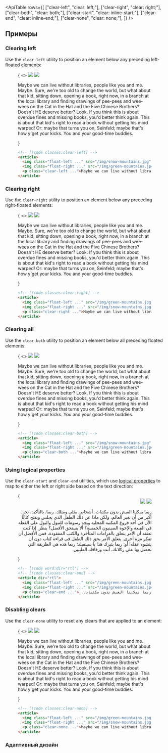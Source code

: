 

<ApiTable
  rows={[
    ["clear-left", "clear: left;"],
    ["clear-right", "clear: right;"],
    ["clear-both", "clear: both;"],
    ["clear-start", "clear: inline-start;"],
    ["clear-end", "clear: inline-end;"],
    ["clear-none", "clear: none;"],
  ]}
/>

## Примеры

### Clearing left

Use the `clear-left` utility to position an element below any preceding left-floated elements:

<Figure>

<Example resizable>
  {
    <>
      <img
        className="float-left mr-6 mb-4 aspect-16/9 w-1/4 rounded-lg object-cover outline -outline-offset-1 outline-black/10"
        src="https://images.unsplash.com/photo-1554629947-334ff61d85dc?ixid=MnwxMjA3fDB8MHxwaG90by1wYWdlfHx8fGVufDB8fHx8&ixlib=rb-1.2.1&auto=format&fit=crop&w=1000&h=1000&q=90"
      />
      <img
        className="float-right ml-6 aspect-6/5 w-2/5 rounded-lg object-cover outline -outline-offset-1 outline-black/10"
        src="https://images.unsplash.com/photo-1434394354979-a235cd36269d?ixlib=rb-1.2.1&ixid=MnwxMjA3fDB8MHxwaG90by1wYWdlfHx8fGVufDB8fHx8&auto=format&fit=crop&w=1000&h=1000&q=90"
      />
      <p className="clear-left text-justify">
        Maybe we can live without libraries, people like you and me. Maybe. Sure, we're too old to change the world, but
        what about that kid, sitting down, opening a book, right now, in a branch at the local library and finding
        drawings of pee-pees and wee-wees on the Cat in the Hat and the Five Chinese Brothers? Doesn't HE deserve
        better? Look. If you think this is about overdue fines and missing books, you'd better think again. This is
        about that kid's right to read a book without getting his mind warped! Or: maybe that turns you on, Seinfeld;
        maybe that's how y'get your kicks. You and your good-time buddies.
      </p>
    </>
  }
</Example>

```html
<!-- [!code classes:clear-left] -->
<article>
  <img class="float-left ..." src="/img/snow-mountains.jpg" />
  <img class="float-right ..." src="/img/green-mountains.jpg" />
  <p class="clear-left ...">Maybe we can live without libraries...</p>
</article>
```

</Figure>

### Clearing right

Use the `clear-right` utility to position an element below any preceding right-floated elements:

<Figure>

<Example resizable>
  {
    <>
      <img
        className="float-left mr-6 aspect-6/5 w-2/5 rounded-lg object-cover outline -outline-offset-1 outline-black/10"
        src="https://images.unsplash.com/photo-1434394354979-a235cd36269d?ixlib=rb-1.2.1&ixid=MnwxMjA3fDB8MHxwaG90by1wYWdlfHx8fGVufDB8fHx8&auto=format&fit=crop&w=1000&h=1000&q=90"
      />
      <img
        className="float-right mb-4 ml-6 aspect-16/9 w-1/4 rounded-lg object-cover outline -outline-offset-1 outline-black/10"
        src="https://images.unsplash.com/photo-1554629947-334ff61d85dc?ixid=MnwxMjA3fDB8MHxwaG90by1wYWdlfHx8fGVufDB8fHx8&ixlib=rb-1.2.1&auto=formathttps://images.unsplash.com/photo-1454496522488-7a8e488e8606?ixlib=rb-1.2.1&ixid=MnwxMjA3fDB8MHxwaG90by1wYWdlfHx8fGVufDB8fHx8&auto=format&fit=crop&w=1000&h=1000&q=90"
      />
      <p className="clear-right text-justify">
        Maybe we can live without libraries, people like you and me. Maybe. Sure, we're too old to change the world, but
        what about that kid, sitting down, opening a book, right now, in a branch at the local library and finding
        drawings of pee-pees and wee-wees on the Cat in the Hat and the Five Chinese Brothers? Doesn't HE deserve
        better? Look. If you think this is about overdue fines and missing books, you'd better think again. This is
        about that kid's right to read a book without getting his mind warped! Or: maybe that turns you on, Seinfeld;
        maybe that's how y'get your kicks. You and your good-time buddies.
      </p>
    </>
  }
</Example>

```html
<!-- [!code classes:clear-right] -->
<article>
  <img class="float-left ..." src="/img/green-mountains.jpg" />
  <img class="float-right ..." src="/img/snow-mountains.jpg" />
  <p class="clear-right ...">Maybe we can live without libraries...</p>
</article>
```

</Figure>

### Clearing all

Use the `clear-both` utility to position an element below all preceding floated elements:

<Figure>

<Example resizable>
  {
    <>
      <img
        className="float-left mr-6 mb-4 aspect-16/9 w-1/4 rounded-lg object-cover outline -outline-offset-1 outline-black/10"
        src="https://images.unsplash.com/photo-1554629947-334ff61d85dc?ixid=MnwxMjA3fDB8MHxwaG90by1wYWdlfHx8fGVufDB8fHx8&ixlib=rb-1.2.1&auto=formathttps://images.unsplash.com/photo-1454496522488-7a8e488e8606?ixlib=rb-1.2.1&ixid=MnwxMjA3fDB8MHxwaG90by1wYWdlfHx8fGVufDB8fHx8&auto=format&fit=crop&w=1000&h=1000&q=90"
      />
      <img
        className="float-right mb-4 ml-6 aspect-6/5 w-2/5 rounded-lg object-cover outline -outline-offset-1 outline-black/10"
        src="https://images.unsplash.com/photo-1434394354979-a235cd36269d?ixlib=rb-1.2.1&ixid=MnwxMjA3fDB8MHxwaG90by1wYWdlfHx8fGVufDB8fHx8&auto=format&fit=crop&w=1000&h=1000&q=90"
      />
      <p className="clear-both text-justify">
        Maybe we can live without libraries, people like you and me. Maybe. Sure, we're too old to change the world, but
        what about that kid, sitting down, opening a book, right now, in a branch at the local library and finding
        drawings of pee-pees and wee-wees on the Cat in the Hat and the Five Chinese Brothers? Doesn't HE deserve
        better? Look. If you think this is about overdue fines and missing books, you'd better think again. This is
        about that kid's right to read a book without getting his mind warped! Or: maybe that turns you on, Seinfeld;
        maybe that's how y'get your kicks. You and your good-time buddies.
      </p>
    </>
  }
</Example>

```html
<!-- [!code classes:clear-both] -->
<article>
  <img class="float-left ..." src="/img/snow-mountains.jpg" />
  <img class="float-right ..." src="/img/green-mountains.jpg" />
  <p class="clear-both ...">Maybe we can live without libraries...</p>
</article>
```

</Figure>

### Using logical properties

Use the `clear-start` and `clear-end` utilities, which use [logical properties](https://developer.mozilla.org/en-US/docs/Web/CSS/CSS_Logical_Properties/Basic_concepts) to map to either the left or right side based on the text direction:

<Figure>

<Example resizable>
  {
    <div dir="rtl">
      <img
        className="float-left mr-6 mb-4 aspect-16/9 w-1/4 rounded-lg object-cover outline -outline-offset-1 outline-black/10"
        src="https://images.unsplash.com/photo-1554629947-334ff61d85dc?ixid=MnwxMjA3fDB8MHxwaG90by1wYWdlfHx8fGVufDB8fHx8&ixlib=rb-1.2.1&auto=format&fit=crop&w=1000&h=1000&q=90"
      />
      <img
        className="float-right ml-6 aspect-6/5 w-2/5 rounded-lg object-cover outline -outline-offset-1 outline-black/10"
        src="https://images.unsplash.com/photo-1434394354979-a235cd36269d?ixlib=rb-1.2.1&ixid=MnwxMjA3fDB8MHxwaG90by1wYWdlfHx8fGVufDB8fHx8&auto=format&fit=crop&w=1000&h=1000&q=90"
      />
      <p className="clear-end text-justify">
        ربما يمكننا العيش بدون مكتبات، أشخاص مثلي ومثلك. ربما. بالتأكيد، نحن أكبر من أن نغير العالم، ولكن ماذا عن ذلك
        الطفل الذي يجلس ويفتح كتابًا الآن في أحد فروع المكتبة المحلية ويجد رسومات للتبول والبول على القطة في القبعة
        والإخوة الصينيون الخمسة؟ ألا يستحق الأفضل؟ ينظر. إذا كنت تعتقد أن الأمر يتعلق بالغرامات المتأخرة والكتب
        المفقودة، فمن الأفضل أن تفكر مرة أخرى. يتعلق الأمر بحق ذلك الطفل في قراءة كتاب دون أن يتشوه عقله! أو: ربما يثيرك
        هذا يا سينفيلد؛ ربما هذه هي الطريقة التي تحصل بها على ركلاتك. أنت ورفاقك الطيبين.
      </p>
    </div>
  }
</Example>

```html
<!-- [!code word:dir="rtl"] -->
<!-- [!code classes:clear-end] -->
<article dir="rtl">
  <img class="float-left ..." src="/img/green-mountains.jpg" />
  <img class="float-right ..." src="/img/green-mountains.jpg" />
  <p class="clear-end ...">...ربما يمكننا العيش بدون مكتبات،</p>
</article>
```

</Figure>

### Disabling clears

Use the `clear-none` utility to reset any clears that are applied to an element:

<Figure>

<Example resizable>
  {
    <>
      <img
        className="float-left mr-6 aspect-6/5 w-2/5 rounded-lg object-cover outline -outline-offset-1 outline-black/10"
        src="https://images.unsplash.com/photo-1434394354979-a235cd36269d?ixlib=rb-1.2.1&ixid=MnwxMjA3fDB8MHxwaG90by1wYWdlfHx8fGVufDB8fHx8&auto=format&fit=crop&w=1000&h=1000&q=90"
      />
      <img
        className="float-right ml-6 aspect-16/9 w-1/4 rounded-lg object-cover outline -outline-offset-1 outline-black/10"
        src="https://images.unsplash.com/photo-1554629947-334ff61d85dc?ixid=MnwxMjA3fDB8MHxwaG90by1wYWdlfHx8fGVufDB8fHx8&ixlib=rb-1.2.1&auto=formathttps://images.unsplash.com/photo-1454496522488-7a8e488e8606?ixlib=rb-1.2.1&ixid=MnwxMjA3fDB8MHxwaG90by1wYWdlfHx8fGVufDB8fHx8&auto=format&fit=crop&w=1000&h=1000&q=90"
      />
      <p className="text-justify">
        Maybe we can live without libraries, people like you and me. Maybe. Sure, we're too old to change the world, but
        what about that kid, sitting down, opening a book, right now, in a branch at the local library and finding
        drawings of pee-pees and wee-wees on the Cat in the Hat and the Five Chinese Brothers? Doesn't HE deserve
        better? Look. If you think this is about overdue fines and missing books, you'd better think again. This is
        about that kid's right to read a book without getting his mind warped! Or: maybe that turns you on, Seinfeld;
        maybe that's how y'get your kicks. You and your good-time buddies.
      </p>
    </>
  }
</Example>

```html
<!-- [!code classes:clear-none] -->
<article>
  <img class="float-left ..." src="/img/green-mountains.jpg" />
  <img class="float-right ..." src="/img/snow-mountains.jpg" />
  <p class="clear-none ...">Maybe we can live without libraries...</p>
</article>
```

</Figure>

### Адаптивный дизайн

<ResponsiveDesign element="p" property="clear" defaultClass="clear-left" featuredClass="clear-none" />
